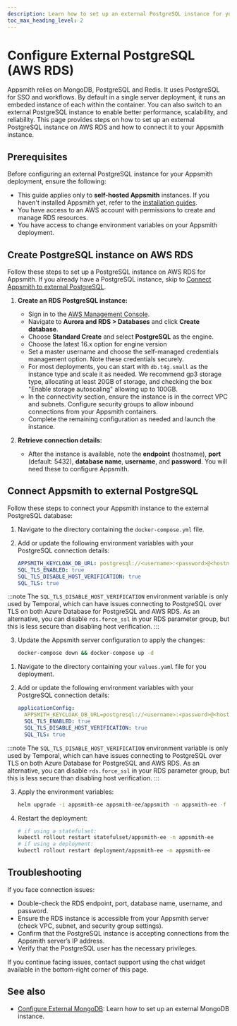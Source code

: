 ```yaml
---
description: Learn how to set up an external PostgreSQL instance for your Appsmith application to manage session storage and caching effectively.
toc_max_heading_level: 2
---
```



# Configure External PostgreSQL (AWS RDS)

Appsmith relies on MongoDB, PostgreSQL and Redis. It uses PostgreSQL for SSO and workflows. By default in a single server deployment, it runs an embeded instance of each within the container. You can also switch to an external PostgreSQL instance to enable better performance, scalability, and reliability. This page provides steps on how to set up an external PostgreSQL instance on AWS RDS and how to connect it to your Appsmith instance.

## Prerequisites

Before configuring an external PostgreSQL instance for your Appsmith deployment, ensure the following:

- This guide applies only to **self-hosted Appsmith** instances. If you haven't installed Appsmith yet, refer to the [installation guides](/getting-started/setup/installation-guides).
- You have access to an AWS account with permissions to create and manage RDS resources.
- You have access to change environment variables on your Appsmith deployment.

## Create PostgreSQL instance on AWS RDS

Follow these steps to set up a PostgreSQL instance on AWS RDS for Appsmith. If you already have a PostgreSQL instance, skip to [Connect Appsmith to external PostgreSQL](#connect-appsmith-to-external-postgresql).

1. **Create an RDS PostgreSQL instance:**
   - Sign in to the [AWS Management Console](https://console.aws.amazon.com/).
   - Navigate to **Aurora and RDS > Databases** and click **Create database**.
   - Choose **Standard Create** and select **PostgreSQL** as the engine.
   - Choose the latest 16.x option for engine version
   - Set a master username and choose the self-managed credentials management option. Note these credentials securely.
   - For most deployments, you can start with `db.t4g.small` as the instance type and scale it as needed. We recommend gp3 storage type, allocating at least 20GB of storage, and checking the box "Enable storage autoscaling" allowing up to 100GB.
   - In the connectivity section, ensure the instance is in the correct VPC and subnets. Configure security groups to allow inbound connections from your Appsmith containers.
   - Complete the remaining configuration as needed and launch the instance.

2. **Retrieve connection details:**
   - After the instance is available, note the **endpoint** (hostname), **port** (default: 5432), **database name**, **username**, and **password**. You will need these to configure Appsmith.

## Connect Appsmith to external PostgreSQL

Follow these steps to connect your Appsmith instance to the external PostgreSQL database:

<Tabs queryString="current-command-type">

<TabItem label="Docker" value="docker-commands">

1. Navigate to the directory containing the `docker-compose.yml` file.

2. Add or update the following environment variables with your PostgreSQL connection details:

    ```yaml
    APPSMITH_KEYCLOAK_DB_URL: postgresql://<username>:<password>@<hostname>/<database name>
    SQL_TLS_ENABLED: true
    SQL_TLS_DISABLE_HOST_VERIFICATION: true
    SQL_TLS: true
    ```

:::note
The `SQL_TLS_DISABLE_HOST_VERIFICATION` environment variable is only used by Temporal, which can have issues connecting to PostgreSQL over TLS on both Azure Database for PostgreSQL and AWS RDS. As an alternative, you can disable `rds.force_ssl` in your RDS parameter group, but this is less secure than disabling host verification.
:::

3. Update the Appsmith server configuration to apply the changes:

    ```bash
    docker-compose down && docker-compose up -d
    ```

</TabItem>

<TabItem label="Kubernetes" value="kubernetes-commands">

1. Navigate to the directory containing your `values.yaml` file for you deployment.

2. Add or update the following environment variables with your PostgreSQL connection details:

    ```yaml
    applicationConfig:
      APPSMITH_KEYCLOAK_DB_URL=postgresql://<username>:<password>@<hostname>/<database name>
      SQL_TLS_ENABLED: true
      SQL_TLS_DISABLE_HOST_VERIFICATION: true
      SQL_TLS: true
    ```

:::note
The `SQL_TLS_DISABLE_HOST_VERIFICATION` environment variable is only used by Temporal, which can have issues connecting to PostgreSQL over TLS on both Azure Database for PostgreSQL and AWS RDS. As an alternative, you can disable `rds.force_ssl` in your RDS parameter group, but this is less secure than disabling host verification.
:::

3. Apply the environment variables:

    ```bash
    helm upgrade -i appsmith-ee appsmith-ee/appsmith -n appsmith-ee -f values.yaml
    ```

4. Restart the deployment:

    ```bash
    # if using a statefulset:
    kubectl rollout restart statefulset/appsmith-ee -n appsmith-ee
    # if using a deployment:
    kubectl rollout restart deployment/appsmith-ee -n appsmith-ee
    ```

</TabItem>

</Tabs>

## Troubleshooting

If you face connection issues:
- Double-check the RDS endpoint, port, database name, username, and password.
- Ensure the RDS instance is accessible from your Appsmith server (check VPC, subnet, and security group settings).
- Confirm that the PostgreSQL instance is accepting connections from the Appsmith server’s IP address.
- Verify that the PostgreSQL user has the necessary privileges.

If you continue facing issues, contact support using the chat widget available in the bottom-right corner of this page.

## See also

- [Configure External MongoDB](/getting-started/setup/instance-configuration/custom-mongodb-redis): Learn how to set up an external MongoDB instance.
